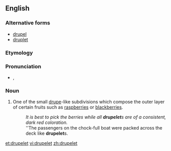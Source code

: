 ==English==

===Alternative forms===
* [[drupel]]
* [[druplet]]

===Etymology===
{{suffix|drupe|let}}

===Pronunciation===
* {{IPA|/ˈdɹup.lɪt/|/ˈdɹu.plɪt/}}, {{X-SAMPA|/"drup.lEt/|/"dru.plEt/}}

===Noun===
{{en-noun}}

# One of the small [[drupe]]-like subdivisions which compose the outer layer of certain fruits such as [[raspberry|raspberries]] or [[blackberry|blackberries]].
#: ''It is best to pick the berries while all '''drupelet'''s are of a consistent, dark red coloration.''
#: ''The passengers on the chock-full boat were packed across the deck like '''drupelet'''s.

[[et:drupelet]]
[[vi:drupelet]]
[[zh:drupelet]]